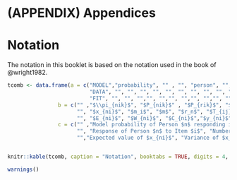 # (APPENDIX) Appendices {-}

# Notation {#ap:notation}

The notation in this booklet is based on the notation used in the book of @wright1982.

```{r notation}

tcomb <- data.frame(a = c("MODEL","probability", "" , "", "person", "", "", "", "item step", "", "", "item", "", "", "threshold", "", "",
                          "DATA", "", "", "", "", "", "", "", "", "", "", "", "",
                          "FIT", "", "", "","", "","", "","", "","", "","", "","", "","", "","", ""), 
                b = c("" ,"$\\pi_{nik}$", "$P_{nik}$" , "$P_{rik}$", "$\\beta_n$", "$b_n$", "$b_r$", "$s_n$", "$\\delta_{ij}$", "$d_{ij}$", "$s_{ij}$", "$\\delta_i$", "$d_i$", "$s_i$", "$\\tau_j$", "$h_j$", "$s_j$",
                      "", "$x_{ni}$", "$m_i$", "$m$", "$r_n$", "$T_{ij}$", "$S_{ij}$", "$S_{i+}$", "$S_{+j}$", "$L$", "$M$", "$N$", "$N_r$",
                      "", "$E_{ni}$", "$W_{ni}$", "$C_{ni}$","$y_{ni}$", "$z_{ni}$","$u_i$", "$v_i$","$q_i^2$", "$t_i$","$u_n$", "$v_n$","$q_n^2$", "$t_n$","$G_I$", "$H_I$","$R_I$", "$G_P$","$H_P$", "$R_P$"), 
                c = c("" ,"Model probability of Person $n$ responding in category $k$ to Item $i$", "Estimated probability of Person $n$ responding in category $k$ to Item $i$" , "Estimated probability of a person with test score $r$ responding in categor $k$ to Item $i$", "Ability/attitude of Person $n$", "Estimated ability/attitude of Person $n$", "Estimated ability/attitude of a person with score $r$", "Measurement error", "Difficulty of $j$th step in Item $i$", "Calibration error", "Scale value of item $i$", "Scale value of Item $i$", "Estimated scale value of Item $i$", "Calibration error", "Response threshold $j$", "Estimated response threshold $j$", "Calibration error",
                      "", "Response of Person $n$ to Item $i$", "Number of steps in Item $i$", "Number of thresholds in response format", "Test score of Person $n$", "Number of persons responding in category $j$ of Item $i$", "Number of persons responding in or above category $j$ of Item $i$", "Sample score of Item $i$", "Sample score of catefory $j$", "Number of items", "Number of points on test", "Number of persons", "Number of persons with score $r$",
                      "","Expected value of $x_{ni}$", "Variance of $x_{ni}$", "Kurtosis of $x_{ni}$","Score residual", "Standardized residual","Unweighted mean square for Item $i$", "Weighted mean square for Item $i$","Variance of weighted mean square for Item $i$", "Standardized weighted mean square for Item $i$","Unweighted mean square for Person $n$", "Weighted mean square for Person $n$","Variance of weighted mean square for Person $n$", "Standardized weighted mean square for Person $n$","Item seperation index", "Number of item strata","Sample reliability of item separation", "Person separation index","Number of person strata", "Test reliability of person separation"))


knitr::kable(tcomb, caption = "Notation", booktabs = TRUE, digits = 4, col.names = NULL)
```


```{r warnings}
warnings()
```

